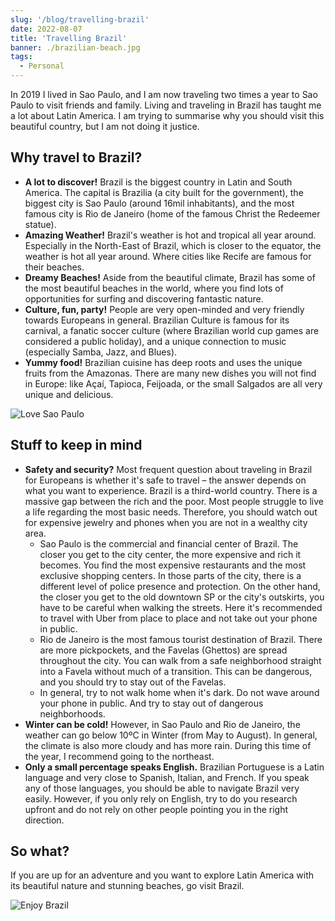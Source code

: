 ```yaml
---
slug: '/blog/travelling-brazil'
date: 2022-08-07
title: 'Travelling Brazil'
banner: ./brazilian-beach.jpg
tags:
  - Personal
---
```

In 2019 I lived in Sao Paulo, and I am now traveling two times a year to Sao Paulo to visit friends and family. Living and traveling in Brazil has taught me a lot about Latin America.
I am trying to summarise why you should visit this beautiful country, but I am not doing it justice.
 
## Why travel to Brazil?
- **A lot to discover!** Brazil is the biggest country in Latin and South America. The capital is Brazilia (a city built for the government), the biggest city is Sao Paulo (around 16mil inhabitants), and the most famous city is Rio de Janeiro (home of the famous Christ the Redeemer statue). 
- **Amazing Weather!** Brazil's weather is hot and tropical all year around. Especially in the North-East of Brazil, which is closer to the equator, the weather is hot all year around. Where cities like Recife are famous for their beaches. 
- **Dreamy Beaches!** Aside from the beautiful climate, Brazil has some of the most beautiful beaches in the world, where you find lots of opportunities for surfing and discovering fantastic nature.
- **Culture, fun, party!** People are very open-minded and very friendly towards Europeans in general. Brazilian Culture is famous for its carnival, a fanatic soccer culture (where Brazilian world cup games are considered a public holiday), and a unique connection to music (especially Samba, Jazz, and Blues).
- **Yummy food!** Brazilian cuisine has deep roots and uses the unique fruits from the Amazonas. There are many new dishes you will not find in Europe: like Açaí, Tapioca, Feijoada, or the small Salgados are all very unique and delicious. 

![Love Sao Paulo](./sao-paulo.jpg)

## Stuff to keep in mind
- **Safety and security?** Most frequent question about traveling in Brazil for Europeans is whether it's safe to travel – the answer depends on what you want to experience. Brazil is a third-world country. There is a massive gap between the rich and the poor. Most people struggle to live a life regarding the most basic needs. Therefore, you should watch out for expensive jewelry and phones when you are not in a wealthy city area. 
    - Sao Paulo is the commercial and financial center of Brazil. The closer you get to the city center, the more expensive and rich it becomes. You find the most expensive restaurants and the most exclusive shopping centers. In those parts of the city, there is a different level of police presence and protection. On the other hand, the closer you get to the old downtown SP or the city's outskirts, you have to be careful when walking the streets. Here it's recommended to travel with Uber from place to place and not take out your phone in public. 
    - Rio de Janeiro is the most famous tourist destination of Brazil. There are more pickpockets, and the Favelas (Ghettos) are spread throughout the city. You can walk from a safe neighborhood straight into a Favela without much of a transition. This can be dangerous, and you should try to stay out of the Favelas. 
    - In general, try to not walk home when it's dark. Do not wave around your phone in public. And try to stay out of dangerous neighborhoods.
- **Winter can be cold!** However, in Sao Paulo and Rio de Janeiro, the weather can go below 10ºC in Winter (from May to August). In general, the climate is also more cloudy and has more rain. During this time of the year, I recommend going to the northeast.
- **Only a small percentage speaks English.** Brazilian Portuguese is a Latin language and very close to Spanish, Italian, and French. If you speak any of those languages, you should be able to navigate Brazil very easily. However, if you only rely on English, try to do you research upfront and do not rely on other people pointing you in the right direction.

## So what?
If you are up for an adventure and you want to explore Latin America with its beautiful nature and stunning beaches, go visit Brazil.

![Enjoy Brazil](./travelling-brazil.jpg)